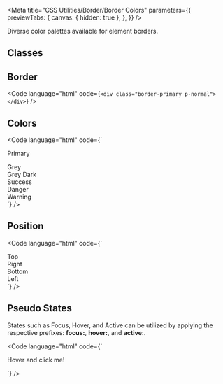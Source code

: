 
<Meta
  title="CSS Utilities/Border/Border Colors"
  parameters={{
    previewTabs: {
      canvas: { hidden: true },
    },
  }}
/>

<Banner label="Border Colors" section="CSS Utilities" color="yellow" puzzle />

<Lead>Diverse color palettes available for element borders.</Lead>

## Classes

<CssBorderColors />

## Border

<Code language="html" code={`<div class="border-primary p-normal"></div>`} />

## Colors

<Code
  language="html"
  code={`<div class="border-primary p-x-small mb-x-small">Primary</div>
<div class="border-grey p-x-small mb-x-small">Grey</div>
<div class="border-grey-dark p-x-small mb-x-small">Grey Dark</div>
<div class="border-success p-x-small mb-x-small">Success</div>
<div class="border-danger p-x-small mb-x-small">Danger</div>
<div class="border-warning p-x-small mb-x-small">Warning</div>`}
/>

## Position

<Code
  language="html"
  code={`
<div class="flex gap-normal">
  <div class="border-top-primary p-x-small bg-green-2 flex-1">Top</div>
  <div class="border-right-primary p-x-small bg-green-2 flex-1">Right</div>
  <div class="border-bottom-primary p-x-small bg-green-2 flex-1">Bottom</div>
  <div class="border-left-primary p-x-small bg-green-2 flex-1">Left</div>
</div>
`}
/>

## Pseudo States

States such as Focus, Hover, and Active can be utilized by applying the respective prefixes: **focus:**, **hover:**, and **active:**.

<Code
  language="html"
  code={`
<div class="border-primary hover:border-primary-hovered active:border-primary-pressed cursor-pointer">
  <p class="p-normal">Hover and click me!</p>
</div>
`}
/>

<Footer>
  <LinkCards>
    <LinkCard
      pageTitle="Foundation/Border & Radius"
      description="Clarification of how borders and border-radius are utilized"
    />
    <LinkCard
      pageTitle="Foundation/Colors"
      description="The colors create a brand-specific look & feel. The multi-color approach represents the contemporary and inspiring Baloise we are."
    />
    <LinkCard
      pageTitle="Tokens/Overview"
      description="Design tokens serve as the definitive source for naming and storing design choices."
    />
  </LinkCards>
</Footer>
